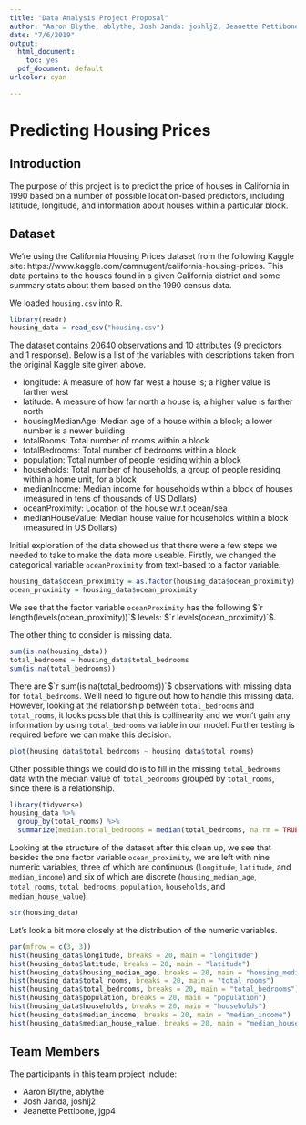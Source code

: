 ```yaml
---
title: "Data Analysis Project Proposal"
author: "Aaron Blythe, ablythe; Josh Janda: joshlj2; Jeanette Pettibone, jgp4"
date: "7/6/2019"
output:
  html_document: 
    toc: yes
  pdf_document: default
urlcolor: cyan

---
```


# Predicting Housing Prices

## Introduction

The purpose of this project is to predict the price of houses in California in 1990 based on a number of possible location-based predictors, including latitude, longitude, and information about houses within a particular block.

## Dataset

We're using the California Housing Prices dataset from the following Kaggle site: https://www.kaggle.com/camnugent/california-housing-prices.  This data pertains to the houses found in a given California district and some summary stats about them based on the 1990 census data.  

We loaded `housing.csv` into R.

```r
library(readr)
housing_data = read_csv("housing.csv")
```

The dataset contains 20640 observations and 10 attributes (9 predictors and 1 response).  Below is a list of the variables with descriptions taken from the original Kaggle site given above.  

- longitude: A measure of how far west a house is; a higher value is farther west
- latitude: A measure of how far north a house is; a higher value is farther north
- housingMedianAge: Median age of a house within a block; a lower number is a newer building
- totalRooms: Total number of rooms within a block
- totalBedrooms: Total number of bedrooms within a block
- population: Total number of people residing within a block
- households: Total number of households, a group of people residing within a home unit, for a block
- medianIncome: Median income for households within a block of houses (measured in tens of thousands of US Dollars)
- oceanProximity: Location of the house w.r.t ocean/sea
- medianHouseValue: Median house value for households within a block (measured in US Dollars)

Initial exploration of the data showed us that there were a few steps we needed to take to make the data more useable.  Firstly, we changed the categorical variable `oceanProximity` from text-based to a factor variable.  

```r
housing_data$ocean_proximity = as.factor(housing_data$ocean_proximity)
ocean_proximity = housing_data$ocean_proximity
```

We see that the factor variable `oceanProximity` has the following $`r length(levels(ocean_proximity))`$ levels: $`r levels(ocean_proximity)`$.

The other thing to consider is missing data.

```r
sum(is.na(housing_data))
total_bedrooms = housing_data$total_bedrooms
sum(is.na(total_bedrooms))
```

There are $`r sum(is.na(total_bedrooms))`$ observations with missing data for `total_bedrooms`.  We'll need to figure out how to handle this missing data.  However, looking at the relationship between `total_bedrooms` and `total_rooms`, it looks possible that this is collinearity and we won't gain any information by using `total_bedrooms` variable in our model.  Further testing is required before we can make this decision.

```r
plot(housing_data$total_bedrooms ~ housing_data$total_rooms)
```

Other possible things we could do is to fill in the missing `total_bedrooms` data with the median value of `total_bedrooms` grouped by `total_rooms`, since there is a relationship. 

```r
library(tidyverse)
housing_data %>% 
  group_by(total_rooms) %>% 
  summarize(median.total_bedrooms = median(total_bedrooms, na.rm = TRUE))
```

Looking at the structure of the dataset after this clean up, we see that besides the one factor variable `ocean_proximity`, we are left with nine numeric variables, three of which are continuous (`longitude`, `latitude`, and `median_income`) and six of which are discrete (`housing_median_age`, `total_rooms`, `total_bedrooms`, `population`, `households`, and `median_house_value`).

```r
str(housing_data)
```

Let's look a bit more closely at the distribution of the numeric variables.

```r
par(mfrow = c(3, 3))
hist(housing_data$longitude, breaks = 20, main = "longitude")
hist(housing_data$latitude, breaks = 20, main = "latitude")
hist(housing_data$housing_median_age, breaks = 20, main = "housing_median_age")
hist(housing_data$total_rooms, breaks = 20, main = "total_rooms")
hist(housing_data$total_bedrooms, breaks = 20, main = "total_bedrooms")
hist(housing_data$population, breaks = 20, main = "population")
hist(housing_data$households, breaks = 20, main = "households")
hist(housing_data$median_income, breaks = 20, main = "median_income")
hist(housing_data$median_house_value, breaks = 20, main = "median_house_value")
```


## Team Members

The participants in this team project include:

- Aaron Blythe, ablythe
- Josh Janda, joshlj2
- Jeanette Pettibone, jgp4







